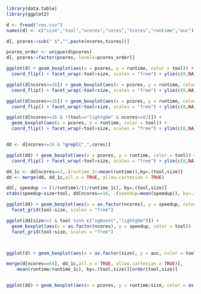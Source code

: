 ```r

library(data.table)
library(ggplot2)

d <- fread("res.csv")
names(d) <- c("size","tool","ncores","cores","tcores","runtime","auc")

d[, pcores:=sub(" $","",paste(ncores,tcores))]

pcores_order <- unique(d$pcores)
d[, pcores:=factor(pcores, levels=pcores_order)]

```

```r

ggplot(d) + geom_boxplot(aes(x = pcores, y = runtime, color = tool)) +
  coord_flip() + facet_wrap(~tool+size, scales = "free") + ylim(c(0,NA))

ggplot(d[ncores<=16]) + geom_boxplot(aes(x = pcores, y = runtime, color = tool)) +
  coord_flip() + facet_wrap(~tool+size, scales = "free") + ylim(c(0,NA))

ggplot(d[ncores>=16]) + geom_boxplot(aes(x = pcores, y = runtime, color = tool)) +
  coord_flip() + facet_wrap(~tool+size, scales = "free") + ylim(c(0,NA))

ggplot(d[ncores>=16 & !(tool=="lightgbm" & ncores>=62)]) + 
  geom_boxplot(aes(x = pcores, y = runtime, color = tool)) +
  coord_flip() + facet_wrap(~tool+size, scales = "free") + ylim(c(0,NA))


dd <- d[ncores<=16 & !grepl(",",cores)]

ggplot(dd) + geom_boxplot(aes(x = pcores, y = runtime, color = tool)) +
  coord_flip() + facet_wrap(~tool+size, scales = "free") + ylim(c(0,NA))

dd_1c <- dd[ncores==1,.(runtime_1c=mean(runtime)),by=.(tool,size)]
dd <- merge(dd, dd_1c,all.x = TRUE, allow.cartesian = TRUE)

dd[, speedup := (1/runtime)/(1/runtime_1c), by=.(tool,size)]
xtabs(speedup~size+tool, dd[ncores==16, .(speedup=mean(speedup)), by=.(tool, size)])

ggplot(dd) + geom_boxplot(aes(x = as.factor(ncores), y = speedup, color = tool)) +
  facet_grid(tool~size, scales = "free")

ggplot(dd[size>=1 & tool %in% c("xgboost","lightgbm")]) + 
  geom_boxplot(aes(x = as.factor(ncores), y = speedup, color = tool)) +
  facet_grid(tool~size, scales = "free")



ggplot(d) + geom_boxplot(aes(x = as.factor(size), y = auc, color = tool)) 

merge(d[ncores==64], dd_1c,all.x = TRUE, allow.cartesian = TRUE)[,
    mean(runtime/runtime_1c), by=.(tool,size)][order(tool,size)]


ggplot(dd) + geom_boxplot(aes(x = pcores, y = runtime/size, color = as.factor(size))) + facet_wrap(~tool, scales = "free", ncol=2) + ylim(c(0,NA))


```

